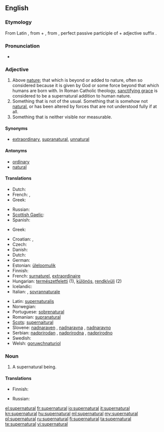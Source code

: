 ==English==

===Etymology===
From Latin {{term|lang=la|supernaturalis}}, from {{term|lang=la|super||above}} + {{term|lang=la|natura||nature; that which we are born with}}, from {{term|lang=la|natus||born}}, perfect passive participle of {{term|lang=la|nasci||to be born}} + adjective suffix {{term|lang=la|-alis}}.

===Pronunciation===
* {{audio|en-us-supernatural.ogg|Audio (US)}}

===Adjective===
{{en-adj}}

# Above [[nature]]; that which is beyond or added to nature, often so considered because it is given by God or some force beyond that which humans are born with.  In Roman Catholic theology, [[w:sanctifying grace|sanctifying grace]] is considered to be a supernatural addition to human nature.
# Something that is not of the usual.  Something that is somehow not [[natural]], or has been altered by forces that are not understood fully if at all.
# Something that is neither visible nor measurable.

====Synonyms====
* [[extraordinary]], [[supranatural]], [[unnatural]]

====Antonyms====
* [[ordinary]]
* [[natural]]

====Translations====
{{trans-top|above nature}}
* Dutch: {{t+|nl|bovennatuurlijk}}
* French: {{t+|fr|surnaturel|m}},  {{t+|fr|surnaturelle|f}}
* Greek: {{t+|el|υπερφυσικός|m|tr=yperfysikós}}
{{trans-mid}}
* Russian: {{t+|ru|сверхъестественный}}
* [[Scottish Gaelic]]: {{t-|gd|os-nàdarrach|xs=Scottish Gaelic}}
* Spanish: {{t-|es|sobrenatural|m|f}}
{{trans-bottom}}

{{trans-top|not of the usual}}
* Greek: {{t+|el|υπερφυσικός|m|tr=yperfysikós}}
{{trans-mid}}
{{trans-bottom}}

{{trans-top|neither visible or measurable}}
{{trans-mid}}
{{trans-bottom}}

{{checktrans-top}}
* Croatian: {{t|hr|natprirodan|alt=natprírodan}}, {{t|hr|nadnaravan|alt=nadnárāvan}}
* Czech: {{t-|cs|nadpřirozený|m}}
* Danish: {{t|da|overnaturlig}}
* Dutch: {{t+|nl|bovennatuurlijk}}
* German: {{t-|de|übernatürlich}}
* Estonian: [[üleloomulik]]
* Finnish: {{t-|fi|yliluonnollinen}}
* French: [[surnaturel]], [[extraordinaire]]
* Hungarian: [[természetfeletti]] (1), [[különös]], [[rendkívüli]] (2)
* Icelandic: {{t|is|yfirnáttúrleiki}}
* Italian: {{t+|it|soprannaturale}}, [[sovrannaturale]]
{{trans-mid}}
* Latin: [[supernaturalis]]
* Norwegian: {{t|no|overnaturlig}}
* Portuguese: [[sobrenatural]]
* Romanian: [[supranatural]]
* [[Scots]]: [[supernaitural]]
* Slovene: [[nadnaraven]] {{m}}, [[nadnaravna]] {{f}}, [[nadnaravno]] {{n}}
* Serbian: [[nadprirodan]] {{m}}, [[nadprirodna]] {{f}}, [[nadprirodno]] {{n}}
* Swedish: {{t|sv|övernaturlig}}
* Welsh: [[goruwchnaturiol]]
{{trans-bottom}}

===Noun===
{{en-noun}}

# {{countable}} A supernatural being.

====Translations====
{{checktrans-top}}
* Finnish: {{t-|fi|yliluonnollinen}}
{{trans-mid}}
* Russian: {{t|ru|сверхъестественное}}
{{trans-bottom}}

[[el:supernatural]]
[[fr:supernatural]]
[[io:supernatural]]
[[it:supernatural]]
[[kn:supernatural]]
[[hu:supernatural]]
[[ml:supernatural]]
[[my:supernatural]]
[[pl:supernatural]]
[[ru:supernatural]]
[[fi:supernatural]]
[[ta:supernatural]]
[[te:supernatural]]
[[vi:supernatural]]